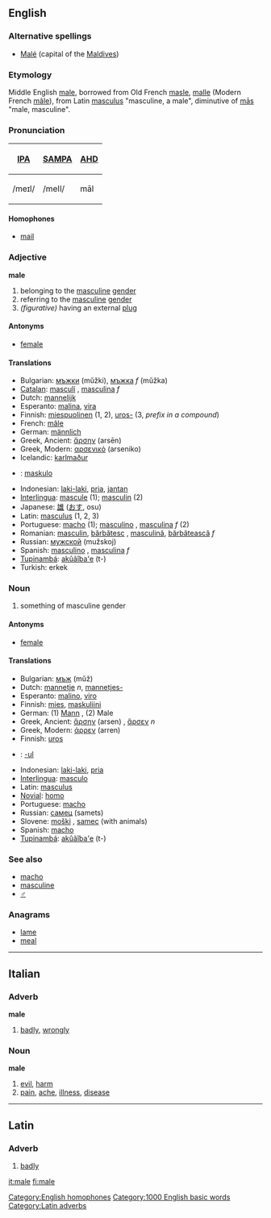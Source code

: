 ==English==
===Alternative spellings===
*[[Malé]] (capital of the [[Maldives]])

===Etymology===
Middle English [[male]], borrowed from Old French [[masle]], [[malle]] (Modern French [[mâle]]), from Latin [[masculus]] "masculine, a male", diminutive of [[mas|mās]] "male, masculine".

===Pronunciation===
{| border=1 cellpadding=5
! [[w:IPA|IPA]] !! [[w:SAMPA|SAMPA]] !! [[AHD]]
|-
| /meɪl/ || /meIl/ || māl
|}

====Homophones====
*[[mail]]
[[Category:English homophones]]

===Adjective===
'''male''' {{notcomp}}

#belonging to the [[masculine]] [[gender]]
#referring to the [[masculine]] [[gender]]
#''(figurative)'' having an external [[plug]]

====Antonyms====
*[[female]]

====Translations====
{{top}}
*Bulgarian: [[мъжки]] {{m}} (mŭžki), [[мъжка]] ''f'' (mŭžka)
*[[Catalan]]: [[masculí]] {{m}}, [[masculina]] ''f''
*Dutch: [[mannelijk]]
*Esperanto: [[malina]], [[vira]]
*Finnish: [[miespuolinen]] (1, 2), [[uros|uros-]] (3, ''prefix in a compound'')
*French: [[mâle]]
*German: [[männlich]]
*Greek, Ancient: [[ἄρσην]] (arsēn)
*Greek, Modern: [[αρσενικό]] (arseniko)
*Icelandic: [[karlmaður]]
*{{io}}: [[maskulo]]
{{mid}}
*Indonesian: [[laki-laki]], [[pria]], [[jantan]]
*[[Interlingua]]: [[mascule]] (1); [[masculin]] (2)
*Japanese: [[雄]] ([[おす]], osu)
*Latin: [[masculus]] (1, 2, 3)
*Portuguese: [[macho]] {{m}} (1); [[masculino]] {{m}}, [[masculina]] ''f'' (2)
*Romanian: [[masculin]], [[bărbătesc]] {{m}}, [[masculină]], [[bărbătească]] ''f''
*Russian: [[мужской]] (mužskoj)
*Spanish: [[masculino]] {{m}}, [[masculina]] ''f''
*[[Tupinambá]]: [[akûãîba'e]] (t-)
*Turkish: erkek
{{bottom}}

===Noun===
{{en-noun-reg}}

#something of masculine gender

====Antonyms====
*[[female]]

====Translations====
{{top}}
*Bulgarian: [[мъж]] {{m}} (mŭž)
*Dutch: [[mannetje]] ''n'', [[mannetjes-]]
*Esperanto: [[malino]], [[viro]]
*Finnish: [[mies]], [[maskuliini]]
*German: (1) [[Mann]] {{m}}, (2) Male
*Greek, Ancient: [[ἄρσην]] (arsen) {{m}}, [[ἄρσεν]] ''n''
*Greek, Modern: [[άρρεν]] (arren)
*Finnish: [[uros]]
*{{io}}: [[-ul]]
{{mid}}
*Indonesian: [[laki-laki]], [[pria]]
*[[Interlingua]]: [[masculo]]
*Latin: [[masculus]]
*[[Novial]]: [[homo]]
*Portuguese: [[macho]] {{m}}
*Russian: [[самец]] (samets)
*Slovene: [[moški]] {{m}}, [[samec]] {{m}} (with animals)
*Spanish: [[macho]] {{m}}
*[[Tupinambá]]: [[akûãîba'e]] (t-)
{{bottom}}

===See also===
*[[macho]]
*[[masculine]]
*[[♂]]

===Anagrams===
*[[lame]]
*[[meal]]

----

==Italian==
===Adverb===
'''male'''
# [[badly]], [[wrongly]]
===Noun===
'''male''' {{m}}
# [[evil]], [[harm]]
# [[pain]], [[ache]], [[illness]], [[disease]]

----

==Latin==
===Adverb===
{{la-ad|male|peius|pessim&#275;}}
#[[badly]]

[[Category:1000 English basic words]]
[[Category:Latin adverbs]]

[[it:male]]
[[fi:male]]
